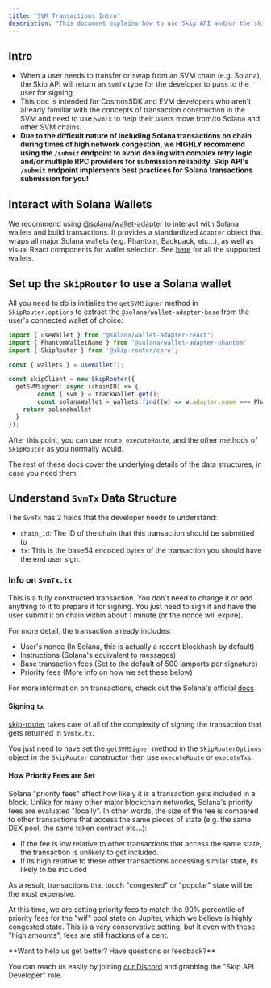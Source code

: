 ```yaml
---
title: "SVM Transactions Intro"
description: "This document explains how to use Skip API and/or the skip-router SDK to construct SVM transactions."
---
```


## Intro

* When a user needs to transfer or swap from an SVM chain (e.g. Solana), the Skip API will return an `SvmTx` type for the developer to pass to the user for signing
* This doc is intended for CosmosSDK and EVM developers who aren't already familiar with the concepts of transaction construction in the SVM and need to use `SvmTx` to help their users move from/to Solana and other SVM chains.
* **Due to the difficult nature of including Solana transactions on chain during times of high network congestion, we HIGHLY recommend using the `/submit` endpoint to avoid dealing with complex retry logic and/or multiple RPC providers for submission reliability. Skip API's `/submit` endpoint implements best practices for Solana transactions submission for you!**

## Interact with Solana Wallets

We recommend using [@solana/wallet-adapter](https://github.com/anza-xyz/wallet-adapter#readme) to interact with Solana wallets and build transactions. It provides a standardized `Adapter` object that wraps all major Solana wallets (e.g. Phantom, Backpack, etc...), as well as visual React components for wallet selection. See [here](https://github.com/anza-xyz/wallet-adapter/blob/master/PACKAGES.md) for all the supported wallets.

## Set up the `SkipRouter` to use a Solana wallet

All you need to do is initialize the `getSVMSigner` method in `SkipRouter.options` to extract the `@solana/wallet-adapter-base` from the user's connected wallet of choice:



```TypeScript TypeScript
import { useWallet } from "@solana/wallet-adapter-react";
import { PhantomWalletName } from "@solana/wallet-adapter-phantom"
import { SkipRouter } from '@skip-router/core';

const { wallets } = useWallet();

const skipClient = new SkipRouter({
  getSVMSigner: async (chainID) => {
		const { svm } = trackWallet.get();
		const solanaWallet = wallets.find((w) => w.adapter.name === PhantomWalletName);
    return solanaWallet
  }
});
```

 After this point, you can use `route`, `executeRoute`, and the other methods of `SkipRouter` as you normally would. 

The rest of these docs cover the underlying details of the data structures, in case you need them. 

## Understand `SvmTx` Data Structure

The `SvmTx` has 2 fields that the developer needs to understand: 

* `chain_id`: The ID of the chain that this transaction should be submitted to
* `tx`: This is the base64 encoded bytes of the transaction you should have the end user sign.

### Info on `SvmTx.tx`

This is a fully constructed transaction. You don't need to change it or add anything to it to prepare it for signing. You just need to sign it and have the user submit it on chain within about 1 minute (or the nonce will expire). 

For more detail, the transaction already includes:

* User's nonce (In Solana, this is actually a recent blockhash by default)
* Instructions (Solana's equivalent to messages)
* Base transaction fees (Set to the default of 500 lamports per signature)
* Priority fees (More info on how we set these below)

For more information on transactions, check out the Solana's official [docs](https://solana.com/docs/core/transactions)

#### Signing `tx`

[skip-router](https://www.npmjs.com/package/@skip-router/core) takes care of all of the complexity of signing the transaction that gets returned in `SvmTx.tx`. 

You just need to have set the `getSVMSigner` method in the `SkipRouterOptions` object in the `SkipRouter` constructor then use `executeRoute` or `executeTxs`. 

#### How Priority Fees are Set

Solana "priority fees" affect how likely it is a transaction gets included in a block. Unlike for many other major blockchain networks, Solana's priority fees are evaluated "locally". In other words, the size of the fee is compared to other transactions that access the same pieces of state (e.g. the same DEX pool, the same token contract etc...): 

* If the fee is low relative to other transactions that access the same state, the transaction is unlikely to get included.
* If its high relative to these other transactions accessing similar state, its likely to be included

As a result, transactions that touch "congested" or "popular" state will be the most expensive. 

At this time, we are setting priority fees to match the 90% percentile of priority fees for the "wif" pool state on Jupiter, which we believe is highly congested state. This is a very conservative setting, but it even with these "high amounts", fees are still fractions of a cent. 


 <Check>
 **Want to help us get better? Have questions or feedback?**
 
 You can reach us easily by joining [our Discord](https://skip.money/discord) and grabbing the "Skip API Developer" role.
 </Check>